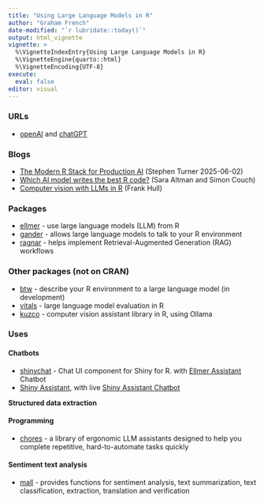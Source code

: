 ```yaml
---
title: "Using Large Language Models in R"
author: "Graham French"
date-modified: "`r lubridate::today()`"
output: html_vignette
vignette: >
  %\VignetteIndexEntry{Using Large Language Models in R}
  %\VignetteEngine{quarto::html}
  %\VignetteEncoding{UTF-8}
execute: 
  eval: false
editor: visual
---
```


### URLs

-   [openAI](https://openai.com/) and [chatGPT](https://chatgpt.com/)

### Blogs

-   [The Modern R Stack for Production AI](https://blog.stephenturner.us/p/r-production-ai) (Stephen Turner 2025-06-02)
-   [Which AI model writes the best R code?](https://posit.co/blog/r-llm-evaluation/) (Sara Altman and Simon Couch)
-   [Computer vision with LLMs in R](https://posit.co/blog/kuzco-computer-vision-with-llms-in-r/) (Frank Hull)

### Packages

-   [ellmer](https://ellmer.tidyverse.org/) - use large language models (LLM) from R
-   [gander](https://simonpcouch.github.io/gander/) - allows large language models to talk to your R environment
-   [ragnar](https://ragnar.tidyverse.org/) - helps implement Retrieval-Augmented Generation (RAG) workflows

### Other packages (not on CRAN)

-   [btw](https://posit-dev.github.io/btw/) - describe your R environment to a large language model (in development)
-   [vitals](https://vitals.tidyverse.org/) - large language model evaluation in R
-   [kuzco](https://github.com/frankiethull/kuzco) - computer vision assistant library in R, using Ollama

### **Uses**

#### **Chatbots**

-   [shinychat](https://posit-dev.github.io/shinychat/r/index.html) - Chat UI component for Shiny for R. with [Ellmer Assistant](https://jcheng.shinyapps.io/ellmer-assistant/) Chatbot
-   [Shiny Assistant](https://shiny.posit.co/blog/posts/shiny-assistant/), with live [Shiny Assistant Chatbot](https://gallery.shinyapps.io/assistant/)

**Structured data extraction**

#### Programming

-   [chores](https://simonpcouch.github.io/chores/) - a library of ergonomic LLM assistants designed to help you complete repetitive, hard-to-automate tasks quickly

#### Sentiment text analysis

-   [mall](https://mlverse.github.io/mall/) - provides functions for sentiment analysis, text summarization, text classification, extraction, translation and verification

### 
